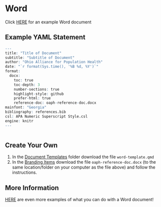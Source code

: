 # Word

Click [HERE](https://catmailohio.sharepoint.com/:w:/s/CHSP-OAIPH/EWRJYuNEGgtIg9yUi_BAopEB8yrjJ6aOvpPHygGDFL-u4A?e=5AArba) for an example Word document

## Example YAML Statement

```r

---
title: "Title of Document"
subtitle: "Subtitle of Document"
author: "Ohio Alliance for Population Health"
date: "`r format(Sys.time(), '%B %d, %Y')`"
format: 
  docx:
    toc: true
    toc-depth: 3
    number-sections: true
    highlight-style: github
    prefer-html: true
    reference-doc: oaph-reference-doc.docx
mainfont: "Georgia"
bibliography: references.bib
csl: APA Numeric Superscript Style.csl
engine: knitr
---
  
```

## Create Your Own

1.  In the [Document Templates](https://catmailohio.sharepoint.com/:f:/s/CHSP-OAIPH/ElBBCzi3jYxBu7QteV9B0F8B_Y5Zj525ZbtHao5rAr0Rrw?e=bu87Q1) folder download the file `word-template.qmd`
2.  In the [Branding Items](https://catmailohio.sharepoint.com/:f:/s/CHSP-OAIPH/EmO0szNa2BhPho1a1QuiM4IB4mcPiym2duQfqrWw6Bc1Xg?e=21ifa7) download the file `oaph-reference-doc.docx` (to the same location/folder on your computer as the file above) and follow the instructions.

## More Information

[HERE](https://quarto.org/docs/output-formats/ms-word.html) are even more examples of what you can do with a Word document!

